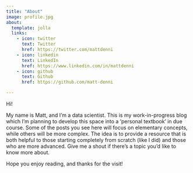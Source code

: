 ```yaml
---
title: "About"
image: profile.jpg
about:
  template: jolla
  links:
    - icon: twitter
      text: Twitter
      href: https://twitter.com/mattdenni
    - icon: linkedin
      text: LinkedIn
      href: https://www.linkedin.com/in/mattdenni
    - icon: github
      text: Github
      href: https://github.com/matt-denni

---
```


Hi! 

My name is Matt, and I'm a data scientist. This is my work-in-progress blog which I'm planning to develop this space into a 'personal textbook' in due course.  Some of the posts you see here will focus on elementary concepts, while others will be more complex.  The idea is to provide a resource that is both helpful to those starting completely from scratch (like I did) and those who are more advanced.  Give me a shout if there's a topic you'd like to know more about.

Hope you enjoy reading, and thanks for the visit!
